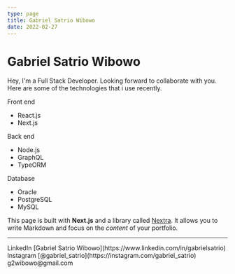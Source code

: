 ```yaml
---
type: page
title: Gabriel Satrio Wibowo
date: 2022-02-27
---
```


# Gabriel Satrio Wibowo

Hey, I'm a Full Stack Developer. Looking forward to collaborate with you. Here are some of the technologies that i use recently.

Front end

- React.js
- Next.js

Back end

- Node.js
- GraphQL
- TypeORM

Database

- Oracle
- PostgreSQL
- MySQL

This page is built with **Next.js** and a library called [Nextra](https://nextra.vercel.app/). It allows you to write Markdown and focus on the _content_ of your portfolio.

---

<div>
  LinkedIn [Gabriel Satrio Wibowo](https://www.linkedin.com/in/gabrielsatrio)
  <br />
  Instagram [@gabriel_satrio](https://instagram.com/gabriel_satrio)
  <br />
  g2wibowo@gmail.com
</div>

